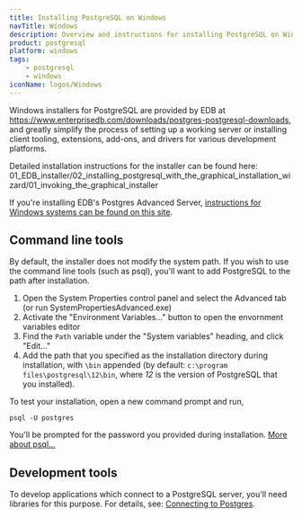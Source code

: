 ```yaml
---
title: Installing PostgreSQL on Windows
navTitle: Windows
description: Overview and instructions for installing PostgreSQL on Windows systems
product: postgresql
platform: windows
tags:
    - postgresql
    - windows
iconName: logos/Windows
---
```


Windows installers for PostgreSQL are provided by EDB at https://www.enterprisedb.com/downloads/postgres-postgresql-downloads, and greatly simplify the process of setting up a working server or installing client tooling, extensions, add-ons, and drivers for various development platforms.

Detailed installation instructions for the installer can be found here: 01_EDB_installer/02_installing_postgresql_with_the_graphical_installation_wizard/01_invoking_the_graphical_installer

If you're installing EDB's Postgres Advanced Server, [instructions for Windows systems can be found on this site](/epas/latest/epas_inst_windows/).

## Command line tools

By default, the installer does not modify the system path. If you wish to use the command line tools (such as psql), you'll want to add PostgreSQL to the path after installation.

1.  Open the System Properties control panel and select the Advanced tab (or run SystemPropertiesAdvanced.exe)
2.  Activate the "Environment Variables..." button to open the envornment variables editor
3.  Find the `Path` variable under the "System variables" heading, and click "Edit..."
4.  Add the path that you specified as the installation directory during installation, with `\bin` appended (by default: `c:\program files\postgresql\12\bin`, where <i>12</i> is the version of PostgreSQL that you installed).

To test your installation, open a new command prompt and run,

```shell
psql -U postgres
```

You'll be prompted for the password you provided during installation. [More about psql...](http://postgresguide.com/utilities/psql.html)

## Development tools

To develop applications which connect to a PostgreSQL server, you'll need libraries for this purpose. For details, see: [Connecting to Postgres](/postgresql_journey/04_developing/connecting_to_postgres).
